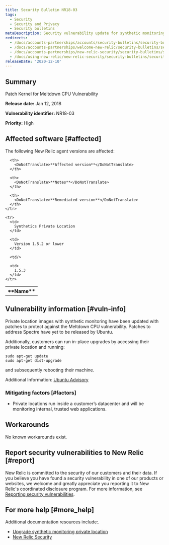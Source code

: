 ```yaml
---
title: Security Bulletin NR18-03
tags:
  - Security
  - Security and Privacy
  - Security bulletins
metaDescription: Security vulnerability update for synthetic monitoring and private minion.
redirects:
  - /docs/accounts-partnerships/accounts/security-bulletins/security-bulletin-nr18-03
  - /docs/accounts-partnerships/welcome-new-relic/security-bulletins/security-bulletin-nr18-03
  - /docs/accounts-partnerships/new-relic-security/security-bulletins/security-bulletin-nr18-03
  - /docs/using-new-relic/new-relic-security/security-bulletins/security-bulletin-nr18-03
releaseDate: '2020-12-10'
---
```


## Summary

Patch Kernel for Meltdown CPU Vulnerability

<DoNotTranslate>**Release date:**</DoNotTranslate> Jan 12, 2018

<DoNotTranslate>**Vulnerability identifier:**</DoNotTranslate> NR18-03

<DoNotTranslate>**Priority:**</DoNotTranslate> High

## Affected software [#affected]

The following New Relic agent versions are affected:

<table>
  <tbody>
    <tr>
      <th>
        <DoNotTranslate>**Name**</DoNotTranslate>
      </th>

      <th>
        <DoNotTranslate>**Affected version**</DoNotTranslate>
      </th>

      <th>
        <DoNotTranslate>**Notes**</DoNotTranslate>
      </th>

      <th>
        <DoNotTranslate>**Remediated version**</DoNotTranslate>
      </th>
    </tr>

    <tr>
      <td>
        Synthetics Private Location
      </td>

      <td>
        Version 1.5.2 or lower
      </td>

      <td/>

      <td>
        1.5.3
      </td>
    </tr>
  </tbody>
</table>

## Vulnerability information [#vuln-info]

Private location images with synthetic monitoring have been updated with patches to protect against the Meltdown CPU vulnerability. Patches to address Spectre have yet to be released by Ubuntu.

Additionally, customers can run in-place upgrades by accessing their private location and running:

```
sudo apt-get update
sudo apt-get dist-upgrade
```

and subsequently rebooting their machine.

Additional Information: [Ubuntu Advisory](https://wiki.ubuntu.com/SecurityTeam/KnowledgeBase/SpectreAndMeltdown)

### Mitigating factors [#factors]

* Private locations run inside a customer’s datacenter and will be monitoring internal, trusted web applications.

## Workarounds

No known workarounds exist.

## Report security vulnerabilities to New Relic [#report]

New Relic is committed to the security of our customers and their data. If you believe you have found a security vulnerability in one of our products or websites, we welcome and greatly appreciate you reporting it to New Relic's coordinated disclosure program. For more information, see [Reporting security vulnerabilities](/docs/security/new-relic-security/data-privacy/reporting-security-vulnerabilities).

## For more help [#more_help]

Additional documentation resources include:.

* [Upgrade synthetic monitoring private location](/docs/synthetics/new-relic-synthetics/private-locations/private-locations-overview-monitor-internal-sites-add-new-locations)
* [New Relic Security](https://newrelic.com/security)
